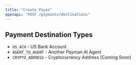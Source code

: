 ```yaml
---
title: "Create Payee"
openapi: "POST /payments/destinations"
---
```


## Payment Destination Types

- `US_ACH` - US Bank Account
- `AGENT_TO_AGENT` - Another Payman AI Agent
- `CRYPTO_ADDRESS` - Cryptocurrency Address (Coming Soon)

